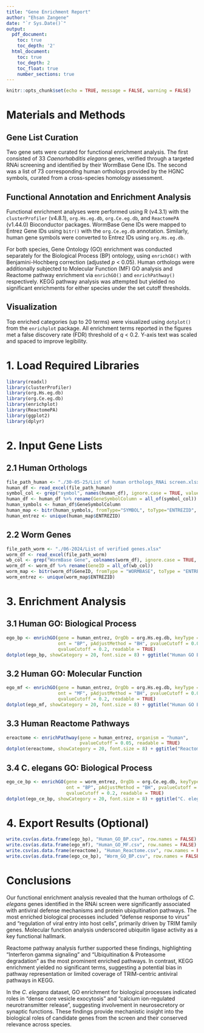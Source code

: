 ```yaml
---
title: "Gene Enrichment Report"
author: "Ehsan Zangene"
date: "`r Sys.Date()`"
output:
  pdf_document:
    toc: true
    toc_depth: '2'
  html_document:
    toc: true
    toc_depth: 2
    toc_float: true
    number_sections: true
---
```


```r
knitr::opts_chunk$set(echo = TRUE, message = FALSE, warning = FALSE)
```

# Materials and Methods

## Gene List Curation  
Two gene sets were curated for functional enrichment analysis. The first consisted of 33 *Caenorhabditis elegans* genes, verified through a targeted RNAi screening and identified by their WormBase Gene IDs. The second was a list of 73 corresponding human orthologs provided by the HGNC symbols, curated from a cross-species homology assessment.

## Functional Annotation and Enrichment Analysis  
Functional enrichment analyses were performed using R (v4.3.1) with the `clusterProfiler` (v4.8.1), `org.Hs.eg.db`, `org.Ce.eg.db`, and `ReactomePA` (v1.44.0) Bioconductor packages. WormBase Gene IDs were mapped to Entrez Gene IDs using `bitr()` with the `org.Ce.eg.db` annotation. Similarly, human gene symbols were converted to Entrez IDs using `org.Hs.eg.db`.

For both species, Gene Ontology (GO) enrichment was conducted separately for the Biological Process (BP) ontology, using `enrichGO()` with Benjamini-Hochberg correction (adjusted *p* < 0.05). Human orthologs were additionally subjected to Molecular Function (MF) GO analysis and Reactome pathway enrichment via `enrichGO()` and `enrichPathway()` respectively. KEGG pathway analysis was attempted but yielded no significant enrichments for either species under the set cutoff thresholds.

## Visualization  
Top enriched categories (up to 20 terms) were visualized using `dotplot()` from the `enrichplot` package. All enrichment terms reported in the figures met a false discovery rate (FDR) threshold of *q* < 0.2. Y-axis text was scaled and spaced to improve legibility.

# 1. Load Required Libraries

```r
library(readxl)
library(clusterProfiler)
library(org.Hs.eg.db)
library(org.Ce.eg.db)
library(enrichplot)
library(ReactomePA)
library(ggplot2)
library(dplyr)
```

# 2. Input Gene Lists

## 2.1 Human Orthologs

```r
file_path_human <- "./30-05-25/List of human orthologs_RNAi screen.xlsx"
human_df <- read_excel(file_path_human)
symbol_col <- grep("symbol", names(human_df), ignore.case = TRUE, value = TRUE)
human_df <- human_df %>% rename(GeneSymbolColumn = all_of(symbol_col))
human_symbols <- human_df$GeneSymbolColumn
human_map <- bitr(human_symbols, fromType="SYMBOL", toType="ENTREZID", OrgDb=org.Hs.eg.db)
human_entrez <- unique(human_map$ENTREZID)
```

## 2.2 Worm Genes

```r
file_path_worm <- "./06-2024/List of verified genes.xlsx"
worm_df <- read_excel(file_path_worm)
wb_col <- grep("WormBase Gene", colnames(worm_df), ignore.case = TRUE, value = TRUE)
worm_df <- worm_df %>% rename(GeneID = all_of(wb_col))
worm_map <- bitr(worm_df$GeneID, fromType = "WORMBASE", toType = "ENTREZID", OrgDb = org.Ce.eg.db)
worm_entrez <- unique(worm_map$ENTREZID)
```

# 3. Enrichment Analysis

## 3.1 Human GO: Biological Process

```r
ego_bp <- enrichGO(gene = human_entrez, OrgDb = org.Hs.eg.db, keyType = "ENTREZID",
                   ont = "BP", pAdjustMethod = "BH", pvalueCutoff = 0.05,
                   qvalueCutoff = 0.2, readable = TRUE)
dotplot(ego_bp, showCategory = 20, font.size = 8) + ggtitle("Human GO Enrichment (Biological Process)")
```

## 3.2 Human GO: Molecular Function

```r
ego_mf <- enrichGO(gene = human_entrez, OrgDb = org.Hs.eg.db, keyType = "ENTREZID",
                   ont = "MF", pAdjustMethod = "BH", pvalueCutoff = 0.05,
                   qvalueCutoff = 0.2, readable = TRUE)
dotplot(ego_mf, showCategory = 20, font.size = 8) + ggtitle("Human GO Enrichment (Molecular Function)")
```

## 3.3 Human Reactome Pathways

```r
ereactome <- enrichPathway(gene = human_entrez, organism = "human",
                           pvalueCutoff = 0.05, readable = TRUE)
dotplot(ereactome, showCategory = 20, font.size = 8) + ggtitle("Reactome Pathway Enrichment")
```

## 3.4 C. elegans GO: Biological Process

```r
ego_ce_bp <- enrichGO(gene = worm_entrez, OrgDb = org.Ce.eg.db, keyType = "ENTREZID",
                      ont = "BP", pAdjustMethod = "BH", pvalueCutoff = 0.05,
                      qvalueCutoff = 0.2, readable = TRUE)
dotplot(ego_ce_bp, showCategory = 20, font.size = 8) + ggtitle("C. elegans GO Enrichment (Biological Process)")
```

# 4. Export Results (Optional)

```r
write.csv(as.data.frame(ego_bp), "Human_GO_BP.csv", row.names = FALSE)
write.csv(as.data.frame(ego_mf), "Human_GO_MF.csv", row.names = FALSE)
write.csv(as.data.frame(ereactome), "Human_Reactome.csv", row.names = FALSE)
write.csv(as.data.frame(ego_ce_bp), "Worm_GO_BP.csv", row.names = FALSE)
```

# Conclusions

Our functional enrichment analysis revealed that the human orthologs of *C. elegans* genes identified in the RNAi screen were significantly associated with antiviral defense mechanisms and protein ubiquitination pathways. The most enriched biological processes included "defense response to virus" and "regulation of viral entry into host cells", primarily driven by TRIM family genes. Molecular function analysis underscored ubiquitin ligase activity as a key functional hallmark.

Reactome pathway analysis further supported these findings, highlighting "Interferon gamma signaling" and "Ubiquitination & Proteasome degradation" as the most prominent enriched pathways. In contrast, KEGG enrichment yielded no significant terms, suggesting a potential bias in pathway representation or limited coverage of TRIM-centric antiviral pathways in KEGG.

In the *C. elegans* dataset, GO enrichment for biological processes indicated roles in "dense core vesicle exocytosis" and "calcium ion-regulated neurotransmitter release", suggesting involvement in neurosecretory or synaptic functions. These findings provide mechanistic insight into the biological roles of candidate genes from the screen and their conserved relevance across species.
